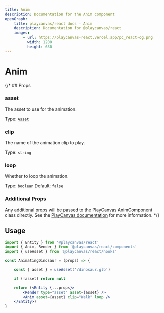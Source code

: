 ```yaml
---
title: Anim
description: Documentation for the Anim component
openGraph:
    title: playcanvas/react docs - Anim
    description: Documentation for @playcanvas/react
    images:
        - url: https://playcanvas-react.vercel.app/pc_react-og.png
          width: 1200
          height: 630
---
```

# Anim

{/* ## Props

### asset
The asset to use for the animation.

Type: [`Asset`](https://api.playcanvas.com/classes/Engine.Asset.html)

### clip
The name of the animation clip to play.

Type: `string`

### loop
Whether to loop the animation.

Type: `boolean`
Default: `false`

### Additional Props

Any additional props will be passed to the PlayCanvas AnimComponent class directly. See the [PlayCanvas documentation](https://api.playcanvas.com/classes/Engine.AnimComponent.html) for more information. */}

## Usage

```jsx copy filename="anim.jsx"
import { Entity } from '@playcanvas/react'
import { Anim, Render } from '@playcanvas/react/components'
import { useAsset } from '@playcanvas/react/hooks'

const AnimatingDinosaur = (props) => {

    const { asset } = useAsset('/dinosaur.glb')

    if (!asset) return null

    return (<Entity {...props}>
        <Render type="asset" asset={asset} />
        <Anim asset={asset} clip="Walk" loop />
    </Entity>)
}
```